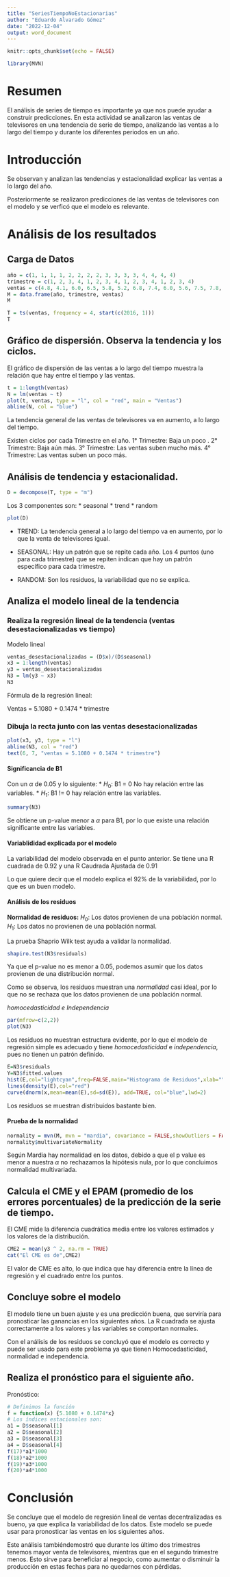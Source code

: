 ---
title: "SeriesTiempoNoEstacionarias"
author: "Eduardo Alvarado Gómez"
date: "2022-12-04"
output: word_document
---

```{r setup, include=FALSE}
knitr::opts_chunk$set(echo = FALSE)
```

```{r}
library(MVN)
```

# Resumen
El análisis de series de tiempo es importante ya que nos puede ayudar a construir predicciones.
En esta actividad se analizaron las ventas de televisores en una tendencia de serie de tiempo, analizando las ventas a lo largo del tiempo y durante los diferentes periodos en un año. 

# Introducción

Se observan y analizan las tendencias y estacionalidad explicar las ventas a lo largo del año.

Posteriormente se realizaron predicciones de las ventas de televisores con el modelo y se verficó que el modelo es relevante. 

# Análisis de los resultados

## Carga de Datos
```{r}
año = c(1, 1, 1, 1, 2, 2, 2, 2, 3, 3, 3, 3, 4, 4, 4, 4)
trimestre = c(1, 2, 3, 4, 1, 2, 3, 4, 1, 2, 3, 4, 1, 2, 3, 4)
ventas = c(4.8, 4.1, 6.0, 6.5, 5.8, 5.2, 6.8, 7.4, 6.0, 5.6, 7.5, 7.8, 6.3, 5.9, 8.0, 8.4)
M = data.frame(año, trimestre, ventas)
M
```


```{r}
T = ts(ventas, frequency = 4, start(c(2016, 1)))
T
```


## Gráfico de dispersión. Observa la tendencia y los ciclos.

El gráfico de dispersión de las ventas a lo largo del tiempo muestra la relación que hay entre el tiempo y las ventas. 

```{r}
t = 1:length(ventas)
N = lm(ventas ~ t)
plot(t, ventas, type = "l", col = "red", main = "Ventas")
abline(N, col = "blue")
```

La tendencia general de las ventas de televisores va en aumento, a lo largo del tiempo.

Existen ciclos por cada Trimestre en el año.
1° Trimestre: Baja un poco .
2° Trimestre: Baja aún más.
3° Trimestre: Las ventas suben mucho más.
4° Trimestre: Las ventas suben un poco más.


## Análisis de tendencia y estacionalidad.

```{r}
D = decompose(T, type = "m")
```
Los 3 componentes son:
* seasonal
* trend
* random


```{r}
plot(D)
```
* TREND: La tendencia general a lo largo del tiempo va en aumento, por lo que la venta de televisores igual. 

* SEASONAL: Hay un patrón que se repite cada año. Los 4 puntos (uno para cada trimestre) que se repiten indican que hay un patrón específico para cada trimestre.

* RANDOM: Son los residuos, la variabilidad que no se explica.


## Analiza el modelo lineal de la tendencia

### Realiza la regresión lineal de la tendencia (ventas desestacionalizadas vs tiempo)

Modelo lineal

```{r}
ventas_desestacionalizadas = (D$x)/(D$seasonal)
x3 = 1:length(ventas)
y3 = ventas_desestacionalizadas
N3 = lm(y3 ~ x3)
N3
```

Fórmula de la regresión lineal:

Ventas = 5.1080 + 0.1474 * trimestre

### Dibuja la recta junto con las ventas desestacionalizadas


```{r}
plot(x3, y3, type = "l")
abline(N3, col = "red")
text(6, 7, "ventas = 5.1080 + 0.1474 * trimestre")
```

#### Significancia de B1

Con un $\alpha$ de 0.05 y lo siguiente:
* $H_0$: B1 = 0 No hay relación entre las variables.
* $H_1$: B1 != 0 hay relación entre las variables.

```{r}
summary(N3)
```
Se obtiene un p-value menor a $\alpha$ para B1, por lo que existe una relación significante entre las variables.

#### Variablididad explicada por el modelo

La variabilidad del modelo observada en el punto anterior. 
Se tiene una R cuadrada de 0.92 y una R Caudrada Ajustada de 0.91

Lo que quiere decir que el modelo explica el 92% de la variabilidad, por lo que es un buen modelo.


#### Análisis de los residuos

**Normalidad de residuos:**
$H_0:$ Los datos provienen de una población normal.
$H_1:$ Los datos no provienen de una población normal.

La prueba Shaprio Wilk test ayuda a validar la normalidad.

```{r}
shapiro.test(N3$residuals)
```

Ya que el p-value no es menor a 0.05, podemos asumir que los datos provienen de una distribución normal. 

Como se observa, los residuos muestran una *normalidad* casi ideal, por lo que no se rechaza que los datos provienen de una población normal.

*homocedasticidad e Independencia*

```{r}
par(mfrow=c(2,2))
plot(N3)
```

Los residuos no muestran estructura evidente, por lo que el modelo de regresión simple es adecuado y tiene *homocedasticidad* e *independencia*, pues no tienen un patrón definido.


```{r}
E=N3$residuals 
Y=N3$fitted.values 
hist(E,col="lightcyan",freq=FALSE,main="Histograma de Residuos",xlab="",ylab="Densidad")
lines(density(E),col="red") 
curve(dnorm(x,mean=mean(E),sd=sd(E)), add=TRUE, col="blue",lwd=2) 
```
Los residuos se muestran distribuidos bastante bien.


#### Prueba de la normalidad

```{r}
normality = mvn(M, mvn = "mardia", covariance = FALSE,showOutliers = FALSE)
normality$multivariateNormality
```
Según Mardia hay normalidad en los datos, debido a que el p value es menor a nuestra $\alpha$ no rechazamos la hipótesis nula, por lo que concluimos normalidad multivariada.


## Calcula el CME y el EPAM (promedio de los errores porcentuales) de la predicción de la serie de tiempo.

El CME mide la diferencia cuadrática media entre los valores estimados y los valores de la distribución. 

```{r}
CME2 = mean(y3 ^ 2, na.rm = TRUE) 
cat("El CME es de",CME2)
```
El valor de CME es alto, lo que indica que hay diferencia entre la línea de regresión y el cuadrado entre los puntos.


## Concluye sobre el modelo

El modelo tiene un buen ajuste y es una predicción buena, que serviría para pronosticar las ganancias en los siguientes años. La R cuadrada se ajusta correctamente a los valores y las variables se comportan normales. 

Con el análisis de los residuos se concluyó que el modelo es correcto y puede ser usado para este problema ya que tienen Homocedasticidad, normalidad e independencia.


## Realiza el pronóstico para el siguiente año.

Pronóstico:
```{r}
# Definimos la función
f = function(x) {5.1080 + 0.1474*x}
# Los índices estacionales son:
a1 = D$seasonal[1]
a2 = D$seasonal[2]
a3 = D$seasonal[3]
a4 = D$seasonal[4]
f(17)*a1*1000
f(18)*a2*1000
f(19)*a3*1000
f(20)*a4*1000
```


# Conclusión

Se concluye que el modelo de regresión lineal de ventas decentralizadas es bueno, ya que explica la variabilidad de los datos. Este modelo se puede usar para pronosticar las ventas en los siguientes años.

Este análisis tambiéndemostró que durante los último dos trimestres tenemos mayor venta de televisores, mientras que en el segundo trimestre menos. Esto sirve para beneficiar al negocio, como aumentar o disminuir la producción en estas fechas para no quedarnos con pérdidas.
